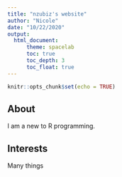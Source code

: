 ```yaml
---
title: "nzubiz's website"
author: "Nicole"
date: "10/22/2020"
output: 
  html_document:
      theme: spacelab
      toc: true
      toc_depth: 3
      toc_float: true
---
```


```r
knitr::opts_chunk$set(echo = TRUE)
```

## About

I am a new to R programming.

## Interests
Many things